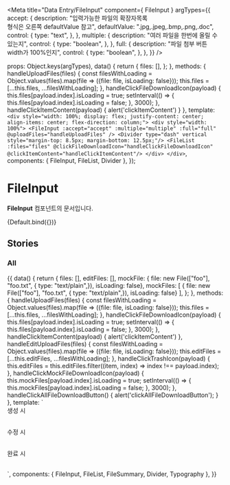 
<Meta
  title="Data Entry/FileInput"
  component={ FileInput }
  argTypes={{
    accept: {
      description: "입력가능한 파일의 확장자목록<br/>형식은 오른쪽 defaultValue 참고",
      defaultValue: ".jpg,.jpeg,.bmp,.png,.doc",
      control: {
        type: "text",
      },
    },
    multiple: {
      description: "여러 파일을 한번에 올릴 수 있는지",
      control: {
        type: "boolean",
      },
    },
    full: {
      description: "파일 첨부 버튼 width가 100%인지",
      control: {
        type: "boolean",
      },
    },
  }}
/>

  props: Object.keys(argTypes),
  data() {
      return {
          files: [],
      };
  },
  methods: {
    handleUploadFiles(files) {
        const filesWithLoading = Object.values(files).map(file => ({file: file, isLoading: false}));
        this.files = [...this.files, ...filesWithLoading];
    },
    handleClickFileDownloadIcon(payload) {
        this.files[payload.index].isLoading = true;
        setInterval(() => {
            this.files[payload.index].isLoading = false;
        }, 3000);
    },
    handleClickItemContent(payload) {
        alert('clickItemContent')
    }
  },
  template: `<div style="width: 100%; display: flex; justify-content: center; align-items: center; flex-direction: column;">
                <div style="width: 100%">
                 <FileInput :accept="accept" :multiple="multiple" :full="full"
                 @uploadFiles="handleUploadFiles"
                 />
                 <Divider type="dash" vertical style="margin-top: 8.5px; margin-bottom: 12.5px;"/>
                 <FileList :files="files" @clickFileDownloadIcon="handleClickFileDownloadIcon" @clickItemContent="handleClickItemContent"/>
                 </div>
              </div>`,
   components: { FileInput, FileList, Divider },
});

# FileInput

**FileInput** 컴포넌트의 문서입니다.

<Story name="Default" height="100px">
  {Default.bind({})}
</Story>

<ArgsTable story="Default" />

## Stories
### All

<Canvas>
    <Story name="All" height="100px">
        {{
          data() {
              return {
                  files: [],
                  editFiles: [],
                  mockFile: { file: new File(["foo"], "foo.txt", { type: "text/plain",}), isLoading: false},
                  mockFiles: [ { file: new File(["foo"], "foo.txt", { type: "text/plain",}), isLoading: false} ],
              };
          },
          methods: {
            handleUploadFiles(files) {
                const filesWithLoading = Object.values(files).map(file => ({file: file, isLoading: false}));
                this.files = [...this.files, ...filesWithLoading];
            },
            handleClickFileDownloadIcon(payload) {
                this.files[payload.index].isLoading = true;
                setInterval(() => {
                    this.files[payload.index].isLoading = false;
                }, 3000);
            },
            handleClickItemContent(payload) {
                alert('clickItemContent')
            },
            handleEditUploadFiles(files) {
                const filesWithLoading = Object.values(files).map(file => ({file: file, isLoading: false}));
                this.editFiles = [...this.editFiles, ...filesWithLoading];
            },
            handleClickTrashIcon(payload) {
                this.editFiles = this.editFiles.filter((item, index) => index !== payload.index);
            },
            handleClickMockFileDownloadIcon(payload) {
                this.mockFiles[payload.index].isLoading = true;
                setInterval(() => {
                    this.mockFiles[payload.index].isLoading = false;
                }, 3000);
             },
             handleClickAllFileDownloadButton() {
                alert('clickAllFileDownloadButton');
             }
          },
            template: `<div style="width: 100%; display: flex; justify-content: center; align-items: center; flex-direction: column;">
                        <div style="width: 100%; margin-bottom: 30px;">
                            <Typography type="body2">생성 시</Typography>
                            <FileInput full
                              @uploadFiles="handleUploadFiles"
                            />
                            <Divider type="dash" vertical style="margin-top: 8.5px; margin-bottom: 12.5px;"/>
                            <FileList :files="files" @clickFileDownloadIcon="handleClickFileDownloadIcon" @clickItemContent="handleClickItemContent"/>
                        </div>
                        <div style="width: 100%; margin-bottom: 30px;">
                            <Typography type="body2">수정 시</Typography>
                            <FileInput full
                              @uploadFiles="handleEditUploadFiles"
                            />
                            <Divider type="dash" vertical style="margin-top: 8.5px; margin-bottom: 12.5px;"/>
                            <FileList :files="editFiles" isEdit @clickTrashIcon="handleClickTrashIcon" @clickItemContent="handleClickItemContent"/>
                        </div>
                         <div style="width: 100%; margin-bottom: 30px;">
                            <Typography type="body2">완료 시</Typography>
                            <FileSummary :length="mockFiles.length" @clickAllFileDownloadButton="handleClickAllFileDownloadButton"/>
                            <Divider type="dash" vertical style="margin-top: 8.5px; margin-bottom: 12.5px;"/>
                            <FileList :files="mockFiles" @clickFileDownloadIcon="handleClickMockFileDownloadIcon" @clickItemContent="handleClickItemContent"/>
                        </div>
                      </div>`,
             components: { FileInput, FileList, FileSummary, Divider, Typography },
        }}
    </Story>
</Canvas>
